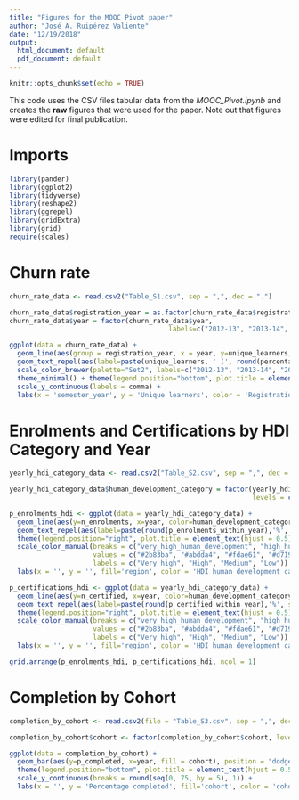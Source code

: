 ```yaml
---
title: "Figures for the MOOC Pivot paper"
author: "José A. Ruipérez Valiente"
date: "12/19/2018"
output:
  html_document: default
  pdf_document: default
---
```


```r
knitr::opts_chunk$set(echo = TRUE)
```

This code uses the CSV files tabular data from the *MOOC_Pivot.ipynb* and creates the **raw** figures that were used for the paper. Note out that figures were edited for final publication.

# Imports

```r
library(pander)
library(ggplot2)
library(tidyverse)
library(reshape2)
library(ggrepel)
library(gridExtra)
library(grid)
require(scales)
```

# Churn rate

```r

churn_rate_data <- read.csv2("Table_S1.csv", sep = ",", dec = ".")

churn_rate_data$registration_year = as.factor(churn_rate_data$registration_year)
churn_rate_data$year = factor(churn_rate_data$year,
                                        labels=c("2012-13", "2013-14", "2014-15", "2015-16", "2016-17", "2017-18"))

ggplot(data = churn_rate_data) + 
  geom_line(aes(group = registration_year, x = year, y=unique_learners, color=registration_year)) + geom_point(aes(group = registration_year, x = year, y=unique_learners, color=registration_year)) +
  geom_text_repel(aes(label=paste(unique_learners, ' (', round(percentage_retention),'%)', sep = ''), x=year, y=unique_learners), hjust=0, vjust=-1) +
  scale_color_brewer(palette="Set2", labels=c("2012-13", "2013-14", "2014-15", "2015-16", "2016-17", "2017-18"), name = "Registration year") + 
  theme_minimal() + theme(legend.position="bottom", plot.title = element_text(hjust = 0.5), axis.text.x = element_text(angle = 45, hjust = 1)) + 
  scale_y_continuous(labels = comma) +
  labs(x = 'semester_year', y = 'Unique learners', color = 'Registration year') 
```

# Enrolments and Certifications by HDI Category and Year

```r
yearly_hdi_category_data <- read.csv2("Table_S2.csv", sep = ",", dec = ".")

yearly_hdi_category_data$human_development_category = factor(yearly_hdi_category_data$human_development_category, 
                                                             levels = c("very_high_human_development", "high_human_development", "medium_human_development", "low_human_development"))

p_enrolments_hdi <- ggplot(data = yearly_hdi_category_data) + 
  geom_line(aes(y=n_enrolments, x=year, color=human_development_category, group = human_development_category)) + geom_point(aes(y=n_enrolments, x=year, color=human_development_category, group = human_development_category)) +
  geom_text_repel(aes(label=paste(round(p_enrolments_within_year),'%', sep = ''), x=year, y=n_enrolments), hjust=0, vjust=-1) + theme_minimal() + 
  theme(legend.position="right", plot.title = element_text(hjust = 0.5), axis.text.x = element_text(angle = 45, hjust = 1)) + 
  scale_color_manual(breaks = c("very_high_human_development", "high_human_development", "medium_human_development", "low_human_development"), 
                     values = c("#2b83ba", "#abdda4", "#fdae61", "#d7191c"),
                     labels = c("Very high", "High", "Medium", "Low")) +
  labs(x = '', y = '', fill='region', color = 'HDI human development category', title='Number of enrolments')

p_certifications_hdi <- ggplot(data = yearly_hdi_category_data) + 
  geom_line(aes(y=n_certified, x=year, color=human_development_category, group = human_development_category)) + geom_point(aes(y=n_certified, x=year, color=human_development_category, group = human_development_category)) +
  geom_text_repel(aes(label=paste(round(p_certified_within_year),'%', sep = ''), x=year, y=n_certified), hjust=0, vjust=-1) + theme_minimal() + 
  theme(legend.position="right", plot.title = element_text(hjust = 0.5), axis.text.x = element_text(angle = 45, hjust = 1)) + 
  scale_color_manual(breaks = c("very_high_human_development", "high_human_development", "medium_human_development", "low_human_development"), 
                     values = c("#2b83ba", "#abdda4", "#fdae61", "#d7191c"),
                     labels = c("Very high", "High", "Medium", "Low")) +
  labs(x = '', y = '', fill='region', color = 'HDI human development category', title='Number of certifications')

grid.arrange(p_enrolments_hdi, p_certifications_hdi, ncol = 1)
```

#  Completion by Cohort 

```r
completion_by_cohort <- read.csv2(file = "Table_S3.csv", sep = ",", dec = ".")

completion_by_cohort$cohort <- factor(completion_by_cohort$cohort, levels = c("participants", "intend_complete", "verified"))

ggplot(data = completion_by_cohort) + 
  geom_bar(aes(y=p_completed, x=year, fill = cohort), position = "dodge", stat = "identity") + scale_fill_brewer(palette="Set2") + theme_minimal() +
  theme(legend.position="bottom", plot.title = element_text(hjust = 0.5)) + 
  scale_y_continuous(breaks = round(seq(0, 75, by = 5), 1)) +
  labs(x = '', y = 'Percentage completed', fill='cohort', color = 'cohort') 
```